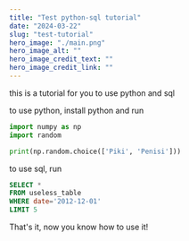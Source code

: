 ```yaml
---
title: "Test python-sql tutorial"
date: "2024-03-22"
slug: "test-tutorial"
hero_image: "./main.png"
hero_image_alt: ""
hero_image_credit_text: ""
hero_image_credit_link: ""
---
```


this is a tutorial for you to use python and sql

to use python, install python and run

```python
import numpy as np
import random

print(np.random.choice(['Piki', 'Penisi']))
```


to use sql, run

```sql 
SELECT *
FROM useless_table
WHERE date='2012-12-01'
LIMIT 5
```

That's it, now you know how to use it!